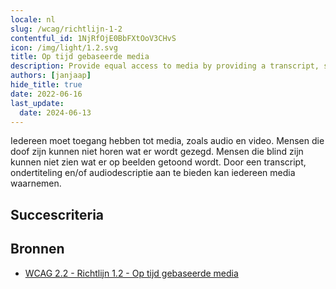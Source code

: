 ```yaml
---
locale: nl
slug: /wcag/richtlijn-1-2
contentful_id: 1NjRfOjE0BbFXtOoV3CHvS
icon: /img/light/1.2.svg
title: Op tijd gebaseerde media
description: Provide equal access to media by providing a transcript, subtitles, audio description and/or sign language.
authors: [janjaap]
hide_title: true
date: 2022-06-16
last_update:
  date: 2024-06-13
---
```


<Hero
  title="Op tijd gebaseerde media"
  image="/img/light/1.2.svg"
  alt="WCAG 1.2 - Logo"
  prefix="Richtlijn 1.2"
/>

Iedereen moet toegang hebben tot media, zoals audio en video. Mensen die doof zijn kunnen niet horen wat er wordt gezegd. Mensen die blind zijn kunnen niet zien wat er op beelden getoond wordt. Door een transcript, ondertiteling en/of audiodescriptie aan te bieden kan iedereen media waarnemen.

## Succescriteria

<LinkList title="Succescriteria" isHighlighted={true}>
  <LinkListItem
    url="/nl/richtlijnen/wcag/succescriterium-1-2-1"
    title="Succescriterium 1.2.1 - Louter-geluid en louter-videobeeld (vooraf opgenomen)"
    label="Louter-geluid en louter-videobeeld (vooraf opgenomen)"
    description="Ensure a transcript is provided when information is only conveyed by audio or images."
    image="/img/light/1.2.1.svg"
    alt="WCAG 1.2.1 - Logo"
  />
  <LinkListItem
    url="/nl/richtlijnen/wcag/succescriterium-1-2-2"
    title="Succescriterium 1.2.2 - Ondertitels voor doven en slechthorenden (vooraf opgenomen)"
    label="Ondertitels voor doven en slechthorenden (vooraf opgenomen)"
    description="Ensure captions are provided for all videos with sound."
    image="/img/light/1.2.2.svg"
    alt="WCAG 1.2.2 - Logo"
  />
  <LinkListItem
    url="/nl/richtlijnen/wcag/succescriterium-1-2-3"
    title="Succescriterium 1.2.3 - Audiodescriptie of media-alternatief (vooraf opgenomen)"
    label="Audiodescriptie of media-alternatief (vooraf opgenomen)"
    description="Ensure a transcript or audio description is provided for videos where you can't hear what is displayed."
    image="/img/light/1.2.3.svg"
    alt="WCAG 1.2.3 - Logo"
  />
  <LinkListItem
    url="/nl/richtlijnen/wcag/succescriterium-1-2-4"
    title="Succescriterium 1.2.4 - Ondertitels voor doven en slechthorenden (live)"
    label="Ondertitels voor doven en slechthorenden (live)"
    description="Ensure real-time captions are available for all live videos with audio."
    image="/img/light/1.2.4.svg"
    alt="WCAG 1.2.4 - Logo"
  />
  <LinkListItem
    url="/nl/richtlijnen/wcag/succescriterium-1-2-5"
    title="Succescriterium 1.2.5 - Audiodescriptie (vooraf opgenomen)"
    label="Audiodescriptie (vooraf opgenomen)"
    description="Ensure audio description is available when important information is shown which you cannot hear."
    image="/img/light/1.2.5.svg"
    alt="WCAG 1.2.5 - Logo"
  />
  <LinkListItem
    url="/nl/richtlijnen/wcag/succescriterium-1-2-6"
    title="Succescriterium 1.2.6 - Gebarentaal (vooraf opgenomen)"
    label="Gebarentaal (vooraf opgenomen)"
    description="Sign language interpretation must be provided for all prerecorded audio content in synchronized media."
    image="/img/light/1.2.6.svg"
    alt="WCAG 1.2.6 icon"
  />
  <LinkListItem
    url="/nl/richtlijnen/wcag/succescriterium-1-2-7"
    title="Succescriterium 1.2.7 - Verlengde audiodescriptie (vooraf opgenomen)"
    label="Verlengde audiodescriptie (vooraf opgenomen)"
    description="Where pauses in foreground audio are insufficient to allow audio descriptions to convey the sense of the video, extended audio description must be provided for all prerecorded video content in synchronized media."
    image="/img/light/1.2.7.svg"
    alt="WCAG 1.2.7 icon"
  />
  <LinkListItem
    url="/nl/richtlijnen/wcag/succescriterium-1-2-8"
    title="Succescriterium 1.2.8 - Media-alternatief (vooraf opgenomen)"
    label="Media-alternatief (vooraf opgenomen)"
    description="An alternative for time-based media must be provided for all prerecorded synchronized media and for all prerecorded video-only media."
    image="/img/light/1.2.8.svg"
    alt="WCAG 1.2.8 icon"
  />
  <LinkListItem
    url="/nl/richtlijnen/wcag/succescriterium-1-2-9"
    title="Succescriterium 1.2.9 - Louter-geluid (live)"
    label="Louter-geluid (live)"
    description="An alternative for time-based media that presents equivalent information for live audio-only content must be provided."
    image="/img/light/1.2.9.svg"
    alt="WCAG 1.2.9 icon"
  />
</LinkList>

## Bronnen

- [WCAG 2.2 - Richtlijn 1.2 - Op tijd gebaseerde media](https://www.w3.org/Translations/WCAG22-nl/#op-tijd-gebaseerde-media)
